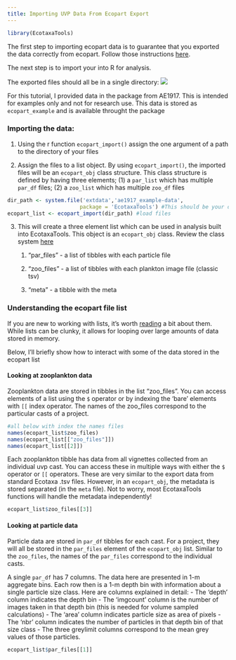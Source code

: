```yaml
---
title: Importing UVP Data From Ecopart Export
---
```


```r
library(EcotaxaTools)
```

The first step to importing ecopart data is to guarantee that you exported the data correctly from ecopart. Follow those instructions [here]('./export_UVP_ecopart-export.html).

The next step is to import your into R for analysis.

The exported files should all be in a single directory:
<img src="./media/UVP_Ecopart-Import_Image02_BV-files.png" caption='Example of exported files from ecopart'/>

For this tutorial, I provided data in the package from AE1917. This is intended for examples only and not for research use. This data is stored as `ecopart_example` and is available throught the package

### Importing the data:

1.  Using the r function `ecopart_import()` assign the one argument of a path to the directory of your files

2.  Assign the files to a list object. By using `ecopart_import()`, the imported files will be an `ecopart_obj` class structure. \n
    This class structure is defined by having three elements; (1) a `par_list` which has multiple `par_df` files; (2) a `zoo_list` which has multiple `zoo_df` files

```r
dir_path <- system.file('extdata','ae1917_example-data', 
                       package = 'EcotaxaTools') #This should be your directory location
ecopart_list <- ecopart_import(dir_path) #load files
```

3.  This will create a three element list which can be used in analysis built into EcotaxaTools. This object is an `ecopart_obj` class. Review the class system [here](./info_uvp_general-layout.html)
    1.  "par_files" - a list of tibbles with each particle file

    2.  "zoo_files" - a list of tibbles with each plankton image file (classic tsv)

    3.  "meta" - a tibble with the meta

### Understanding the ecopart file list

If you are new to working with lists, it's worth [reading](https://adv-r.hadley.nz/names-values.html#list-references) a bit about them. While lists can be clunky, it allows for looping over large amounts of data stored in memory.

Below, I'll briefly show how to interact with some of the data stored in the ecopart list

#### Looking at zooplankton data

Zooplankton data are stored in tibbles in the list "zoo_files". You can access elements of a list using the `$` operator or by indexing the 'bare' elements with `[[` index operator. The names of the zoo_files correspond to the particular casts of a project.

```r

#all below with index the names files
names(ecopart_list$zoo_files)
names(ecopart_list[["zoo_files"]])
names(ecopart_list[[2]])

```

Each zooplankton tibble has data from all vignettes collected from an individual uvp cast. You can access these in multiple ways with either the `$` operator or `[[` operators. These are very similar to the export data from standard Ecotaxa .tsv files. However, in an `ecopart_obj`, the metadata is stored separated (in the `meta` file). Not to worry, most EcotaxaTools functions will handle the metadata independently!

```r
ecopart_list$zoo_files[[3]]
```

#### Looking at particle data

Particle data are stored in `par_df` tibbles for each cast. For a project, they will all be stored in the `par_files` element of the `ecopart_obj` list. Similar to the `zoo_files`, the names of the `par_files` correspond to the individual casts.

A single `par_df` has 7 columns. The data here are presented in 1-m aggregate bins. Each row then is a 1-m depth bin with information about a single particle size class. Here are columns explained in detail:
- The 'depth' column indicates the depth bin
- The 'imgcount' column is the number of images taken in that depth bin (this is needed for volume sampled calculations)
- The 'area' column indicates particle size as area of pixels
- The 'nbr' column indicates the number of particles in that depth bin of that size class
- The three greylimit columns correspond to the mean grey values of those particles. 
```r
ecopart_list$par_files[[1]]
```

